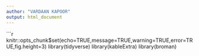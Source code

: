 ```yaml
---
author: "VARDAAN KAPOOR"
output: html_document
---
```

```r
knitr::opts_chunk$set(echo=TRUE,message=TRUE,warning=TRUE,error=TRUE,fig.height=3)
library(tidyverse)
library(kableExtra)
library(broman)
